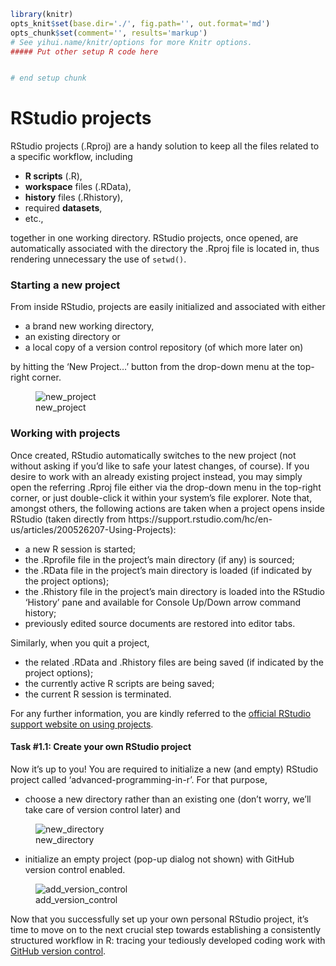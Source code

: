 ```r
library(knitr)
opts_knit$set(base.dir='./', fig.path='', out.format='md')
opts_chunk$set(comment='', results='markup')
# See yihui.name/knitr/options for more Knitr options.
##### Put other setup R code here


# end setup chunk
```
# RStudio projects

RStudio projects (.Rproj) are a handy solution to keep all the files related to 
a specific workflow, including

* **R scripts** (.R),
* **workspace** files (.RData),
* **history** files (.Rhistory), 
* required **datasets**, 
* etc., 

together in one working directory. RStudio projects, once opened, are 
automatically associated with the directory the .Rproj file is located in, thus 
rendering unnecessary the use of `setwd()`.


### Starting a new project
From inside RStudio, projects are easily initialized and associated with either

* a brand new working directory, 
* an existing directory or
* a local copy of a version control repository (of which more later on)

by hitting the 'New Project...' button from the drop-down menu at the top-right 
corner.

![new_project](http://i.imgur.com/0eeFQmB.png)


### Working with projects
Once created, RStudio automatically switches to the new project (not without 
asking if you'd like to safe your latest changes, of course). If you desire to 
work with an already existing project instead, you may simply open the referring 
.Rproj file either via the drop-down menu in the top-right corner, or just 
double-click it within your system's file explorer. Note that, amongst others, 
the following actions are taken when a project opens inside RStudio (taken 
directly from 
https://support.rstudio.com/hc/en-us/articles/200526207-Using-Projects):

* a new R session is started;
* the .Rprofile file in the project's main directory (if any) is sourced;
* the .RData file in the project's main directory is loaded (if indicated by the 
project options);
* the .Rhistory file in the project's main directory is loaded into the RStudio 
'History' pane and available for Console Up/Down arrow command history;
* previously edited source documents are restored into editor tabs.

Similarly, when you quit a project, 

* the related .RData and .Rhistory files are being saved (if indicated by the 
project options); 
* the currently active R scripts are being saved;
* the current R session is terminated.

For any further information, you are kindly referred to the [official RStudio 
support website on using projects](https://support.rstudio.com/hc/en-us/articles/200526207-Using-Projects).


#### Task #1.1: Create your own RStudio project
Now it's up to you! You are required to initialize a new (and empty) RStudio 
project called 'advanced-programming-in-r'. For that purpose, 

* choose a new directory rather than an existing one (don't worry, we'll take 
care of version control later) and 

![new_directory](http://i.imgur.com/B6UC3Xh.png?1)

* initialize an empty project (pop-up dialog not shown) with GitHub version 
control enabled.

![add_version_control](http://i.imgur.com/fTjwmmi.png)

Now that you successfully set up your own personal RStudio project, it's time to 
move on to the next crucial step towards establishing a consistently structured 
workflow in R: tracing your tediously developed coding work with 
[GitHub version control](version_control.html).
